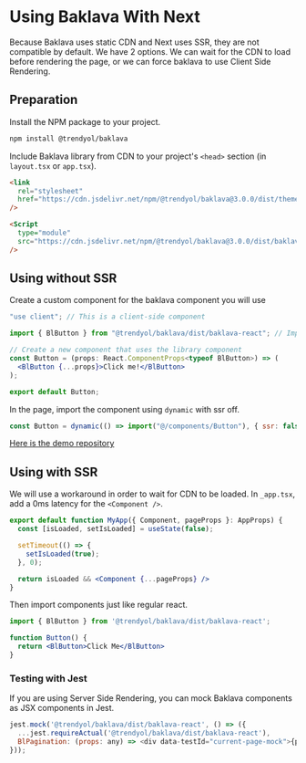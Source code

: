 
<Meta title="Frameworks/Next" />

# Using Baklava With Next

Because Baklava uses static CDN and Next uses SSR, they are not compatible by default. We have 2 options. We can wait for the CDN to load before rendering the page, or we can force baklava to use Client Side Rendering.

## Preparation

Install the NPM package to your project.

```bash
npm install @trendyol/baklava
```

Include Baklava library from CDN to your project's `<head>` section (in `layout.tsx` or `app.tsx`).

```html
<link
  rel="stylesheet"
  href="https://cdn.jsdelivr.net/npm/@trendyol/baklava@3.0.0/dist/themes/default.css"
/>

<Script
  type="module"
  src="https://cdn.jsdelivr.net/npm/@trendyol/baklava@3.0.0/dist/baklava.js"
/>
```


## Using without SSR

Create a custom component for the baklava component you will use

```jsx
"use client"; // This is a client-side component

import { BlButton } from "@trendyol/baklava/dist/baklava-react"; // Import the component from the library

// Create a new component that uses the library component
const Button = (props: React.ComponentProps<typeof BlButton>) => (
  <BlButton {...props}>Click me!</BlButton>
);

export default Button;
```

In the page, import the component using `dynamic` with ssr off.

```jsx
const Button = dynamic(() => import("@/components/Button"), { ssr: false });
```

[Here is the demo repository](https://gitlab.trendyol.com/local-commerce/pricing-promotions/frontend/playground/next-baklava-ssr-poc)

## Using with SSR

We will use a workaround in order to wait for CDN to be loaded. In `_app.tsx`, add a 0ms latency for the `<Component />`.

```jsx
export default function MyApp({ Component, pageProps }: AppProps) {
  const [isLoaded, setIsLoaded] = useState(false);

  setTimeout(() => {
    setIsLoaded(true);
  }, 0);

  return isLoaded && <Component {...pageProps} />
}
```

Then import components just like regular react.

```jsx
import { BlButton } from '@trendyol/baklava/dist/baklava-react';

function Button() {
  return <BlButton>Click Me</BlButton>
}
```

### Testing with Jest

If you are using Server Side Rendering, you can mock Baklava components as JSX components in Jest.

```js
jest.mock('@trendyol/baklava/dist/baklava-react', () => ({
  ...jest.requireActual('@trendyol/baklava/dist/baklava-react'),
  BlPagination: (props: any) => <div data-testId="current-page-mock">{props['current-page']}</div>,
}));
```